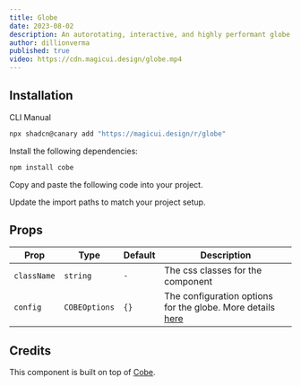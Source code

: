 ```yaml
---
title: Globe
date: 2023-08-02
description: An autorotating, interactive, and highly performant globe made using WebGL.
author: dillionverma
published: true
video: https://cdn.magicui.design/globe.mp4
---
```


<ComponentPreview name="globe-demo" />

## Installation

<Tabs defaultValue="cli">

<TabsList>
  <TabsTrigger value="cli">CLI</TabsTrigger>
  <TabsTrigger value="manual">Manual</TabsTrigger>
</TabsList>
<TabsContent value="cli">

```bash
npx shadcn@canary add "https://magicui.design/r/globe"
```

</TabsContent>

<TabsContent value="manual">

<Steps>

<Step>Install the following dependencies:</Step>

```bash
npm install cobe
```

<Step>Copy and paste the following code into your project.</Step>

<ComponentSource name="globe" />

<Step>Update the import paths to match your project setup.</Step>

</Steps>

</TabsContent>

</Tabs>

## Props

| Prop        | Type          | Default | Description                                                                                    |
| ----------- | ------------- | ------- | ---------------------------------------------------------------------------------------------- |
| `className` | `string`      | `-`     | The css classes for the component                                                              |
| `config`    | `COBEOptions` | `{}`    | The configuration options for the globe. More details [here](https://cobe.vercel.app/docs/api) |

## Credits

This component is built on top of [Cobe](https://cobe.vercel.app/docs/api).
